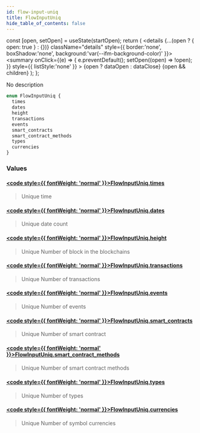 ```yaml
---
id: flow-input-uniq
title: FlowInputUniq
hide_table_of_contents: false
---
```







  const [open, setOpen] = useState(startOpen);
  return (
    <details {...(open ? { open: true } : {})} className="details" style={{ border:'none', boxShadow:'none', background:'var(--ifm-background-color)' }}>
      <summary
        onClick={(e) => {
          e.preventDefault();
          setOpen((open) => !open);
        }}
        style={{ listStyle:'none' }}
      >
      {open ? dataOpen : dataClose}
      </summary>
      {open && children}
    </details>
  );
};








No description


```graphql
enum FlowInputUniq {
  times
  dates
  height
  transactions
  events
  smart_contracts
  smart_contract_methods
  types
  currencies
}
```




### Values

#### [<code style={{ fontWeight: 'normal' }}>FlowInputUniq.<b>times</b></code>](#)  
> 
> 
> Unique time
> 

#### [<code style={{ fontWeight: 'normal' }}>FlowInputUniq.<b>dates</b></code>](#)  
> 
> 
> Unique date count
> 

#### [<code style={{ fontWeight: 'normal' }}>FlowInputUniq.<b>height</b></code>](#)  
> 
> 
> Unique Number of block in the blockchains
> 

#### [<code style={{ fontWeight: 'normal' }}>FlowInputUniq.<b>transactions</b></code>](#)  
> 
> 
> Unique Number of transactions
> 

#### [<code style={{ fontWeight: 'normal' }}>FlowInputUniq.<b>events</b></code>](#)  
> 
> 
> Unique Number of events
> 

#### [<code style={{ fontWeight: 'normal' }}>FlowInputUniq.<b>smart_contracts</b></code>](#)  
> 
> 
> Unique Number of smart contract
> 

#### [<code style={{ fontWeight: 'normal' }}>FlowInputUniq.<b>smart_contract_methods</b></code>](#)  
> 
> 
> Unique Number of smart contract methods
> 

#### [<code style={{ fontWeight: 'normal' }}>FlowInputUniq.<b>types</b></code>](#)  
> 
> 
> Unique Number of types
> 

#### [<code style={{ fontWeight: 'normal' }}>FlowInputUniq.<b>currencies</b></code>](#)  
> 
> 
> Unique Number of symbol currencies
> 



